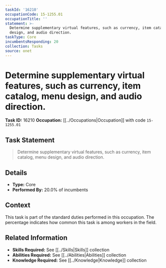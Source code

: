 ```yaml
---
taskId: '16210'
occupationCode: 15-1255.01
occupationTitle: ''
statement: >-
  Determine supplementary virtual features, such as currency, item catalog, menu
  design, and audio direction.
taskType: Core
incumbentsResponding: 20
collection: Tasks
source: onet
---
```

# Determine supplementary virtual features, such as currency, item catalog, menu design, and audio direction.

**Task ID:** 16210
**Occupation:** [[../Occupations|Occupation]] with code `15-1255.01`

## Task Statement

> Determine supplementary virtual features, such as currency, item catalog, menu design, and audio direction.

## Details

- **Type:** Core
- **Performed By:** 20.0% of incumbents

## Context

This task is part of the standard duties performed in this occupation. The percentage indicates how common this task is among workers in the field.

## Related Information

- **Skills Required:** See [[../Skills|Skills]] collection
- **Abilities Required:** See [[../Abilities|Abilities]] collection
- **Knowledge Required:** See [[../Knowledge|Knowledge]] collection

